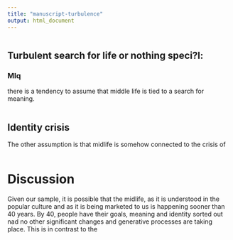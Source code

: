 ```yaml
---
title: "manuscript-turbulence"
output: html_document
---
```

```r

```
## Turbulent search for life or nothing speci?l:

### Mlq
there is a tendency to assume that middle life is tied to a search for meaning.

```r

```

## Identity crisis
The other assumption is that midlife is somehow connected to the crisis of 
```r

```


# Discussion
Given our sample, it is possible that the midlife, as it is understood in the popular culture and as it is being marketed to us is happening sooner than 40 years. By 40, people have their goals, meaning and identity sorted out nad no other significant changes and generative processes are taking place. This is in contrast to the 


